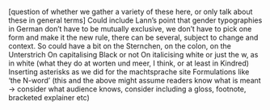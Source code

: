
[question of whether we gather a variety of these here, or only talk about these in general terms]
Could include Lann’s point that gender typographies in German don’t have to be mutually exclusive, we don’t have to pick one form and make it the new rule, there can be several, subject to change and context.
So could have a bit on the Sternchen, on the colon, on the Unterstrich
On capitalising Black or not
On italicising white or just the w, as in white (what they do at worten und meer, I think, or at least in Kindred)
Inserting asterisks as we did for the machtsprache site
Formulations like ‘the N-word’ (this and the above might assume readers know what is meant -> consider what audience knows, consider including a gloss, footnote, bracketed explainer etc)
